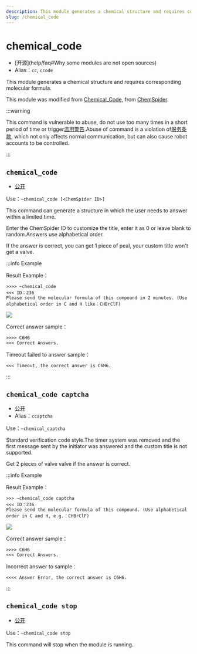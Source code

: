 ```yaml
---
description: This module generates a chemical structure and requires corresponding molecular formula
slug: /chemical_code
---
```


# chemical_code

-   [开源]\(help/faq#Why some modules are not open sources)
-   Alias：`cc`, `ccode`

This module generates a chemical structure and requires corresponding molecular formula.

This module was modified from [Chemical_Code](https://github.com/lunarbunnys/Chemical_Code), from [ChemSpider](https://www.chemspider.com/).

:::warning

This command is vulnerable to abuse, do not use too many times in a short period of time or trigger[滥用警告](/docs/abuse_warning).Abuse of command is a violation of[服务条款](policy), which not only affects normal communication, but can also cause robot accounts to be controlled.

:::

## `chemical_code`

-   [公开](permissions)

Use：`~chemical_code [<ChemSpider ID>]`

This command can generate a structure in which the user needs to answer within a limited time.

Enter the ChemSpider ID to customize the title, enter it as 0 or leave blank to random.Answers use alphabetical order.

If the answer is correct, you can get 1 piece of peal, your custom title won't get a valve.

:::info Example

Result Example：

```
>>>> ~chemical_code
<<< ID：236
Please send the molecular formula of this compound in 2 minutes. (Use alphabetical order in C and H like：CHBrClF)
```

![](https://s1.ax1x.com/2023/09/02/pPBLVg.png)

Correct answer sample：

```
>>>> C6H6
<<< Correct Answers.
```

Timeout failed to answer sample：

```
<<< Timeout, the correct answer is C6H6.
```

:::

## `chemical_code captcha`

-   [公开](permissions)
-   Alias：`ccaptcha`

Use：`~chemical_captcha`

Standard verification code style.The timer system was removed and the first message sent by the initiator was answered and the custom title is not supported.

Get 2 pieces of valve valve if the answer is correct.

:::info Example

Result Example：

```
>>> ~chemical_code captcha
<<< ID：236
Please send the molecular formula of this compound. (Use alphabetical order in C and H, e.g.：CHBrClF)
```

![](https://s1.ax1x.com/2023/09/02/pPBLVg.png)

Correct answer sample：

```
>>>> C6H6
<<< Correct Answers.
```

Incorrect answer to sample：

```
<<<< Answer Error, the correct answer is C6H6.
```

:::

## `chemical_code stop`

-   [公开](permissions)

Use：`~chemical_code stop`

This command will stop when the module is running.
